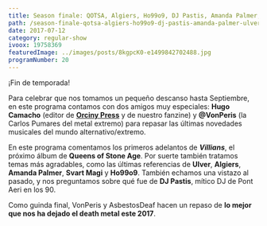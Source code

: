 ```yaml
---
title: Season finale: QOTSA, Algiers, Ho99o9, DJ Pastis, Amanda Palmer, Ulver
path: /season-finale-qotsa-algiers-ho99o9-dj-pastis-amanda-palmer-ulver
date: 2017-07-12
category: regular-show
ivoox: 19758369
featuredImage: ../images/posts/8kgpcK0-e1499842702488.jpg
programNumber: 20
---
```


¡Fin de temporada!

Para celebrar que nos tomamos un pequeño descanso hasta Septiembre, en este programa contamos con dos amigos muy especiales: **Hugo Camacho** (editor de [**Orciny Press**](http://www.orcinypress.com/) y de nuestro fanzine) y **@VonPeris** (la Carlos Pumares del metal extremo) para repasar las últimas novedades musicales del mundo alternativo/extremo.

En este programa comentamos los primeros adelantos de **_Villians_**, el próximo álbum de **Queens of Stone Age**. Por suerte también tratamos temas más agradables, como las últimas referencias de **Ulver**, **Algiers**, **Amanda Palmer**, **Svart Magi** y **Ho99o9**. También echamos una vistazo al pasado, y nos preguntamos sobre qué fue de **DJ Pastis**, mítico DJ de Pont Aeri en los 90.

Como guinda final, VonPeris y AsbestosDeaf hacen un repaso de **lo mejor que nos ha dejado el death metal este 2017**.
